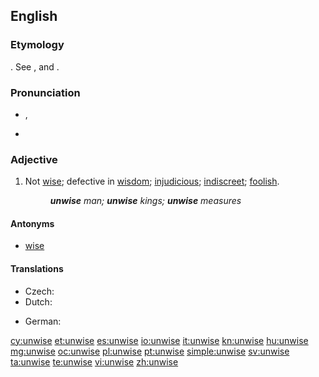 ==English==

===Etymology===
{{etyl|ang}} {{term|unwis|unwīs|lang=ang}}. See {{term|un-||not}}, and {{term|wise}}.

===Pronunciation===
* {{IPA|/ʌnˈwaɪz/}}, {{X-SAMPA|/Vn"waIz/}}
* {{rhymes|aɪz}}

===Adjective===
{{en-adj|unwis|er}}

# Not [[wise]]; defective in [[wisdom]]; [[injudicious]]; [[indiscreet]]; [[foolish]].
#: '''''unwise''' man; '''unwise''' kings; '''unwise''' measures''

====Antonyms====
* [[wise]]

====Translations====
{{trans-top|not wise}}
* Czech: {{t-|cs|nemoudrý|m}}
* Dutch: {{t-|nl|onverstandig}}
{{trans-mid}}
* German: {{t-|de|unklug}}
{{trans-bottom}}

[[cy:unwise]]
[[et:unwise]]
[[es:unwise]]
[[io:unwise]]
[[it:unwise]]
[[kn:unwise]]
[[hu:unwise]]
[[mg:unwise]]
[[oc:unwise]]
[[pl:unwise]]
[[pt:unwise]]
[[simple:unwise]]
[[sv:unwise]]
[[ta:unwise]]
[[te:unwise]]
[[vi:unwise]]
[[zh:unwise]]